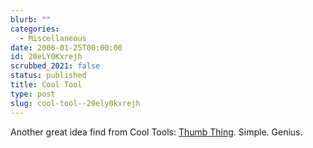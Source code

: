 ```yaml
---
blurb: ""
categories:
  - Miscellaneous
date: 2006-01-25T00:00:00
id: 20eLY0Kxrejh
scrubbed_2021: false
status: published
title: Cool Tool
type: post
slug: cool-tool--20ely0kxrejh
---
```


Another great idea find from Cool Tools:
[Thumb Thing](http://www.kk.org/cooltools/archives/001106.php).
Simple. Genius.
